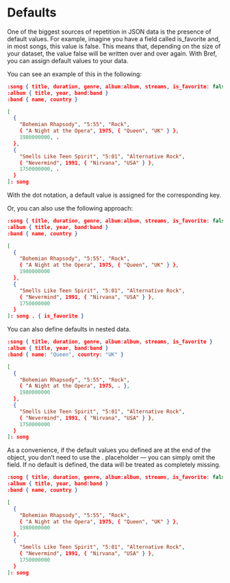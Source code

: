 # Defaults

One of the biggest sources of repetition in JSON data is the presence of default values. For example, imagine you have a field called is_favorite and, in most songs, this value is false. This means that, depending on the size of your dataset, the value false will be written over and over again. With Bref, you can assign default values to your data.

You can see an example of this in the following:

```json
:song { title, duration, genre, album:album, streams, is_favorite: false }
:album { title, year, band:band }
:band { name, country }

[
  {
    "Bohemian Rhapsody", "5:55", "Rock",
    { "A Night at the Opera", 1975, { "Queen", "UK" } },  
    1980000000, .
  },
  {
    "Smells Like Teen Spirit", "5:01", "Alternative Rock",
    { "Nevermind", 1991, { "Nirvana", "USA" } },
    1750000000, .
  }
]: song
```

With the dot notation, a default value is assigned for the corresponding key.

Or, you can also use the following approach:

```json
:song { title, duration, genre, album:album, streams, is_favorite: false }
:album { title, year, band:band }
:band { name, country }

[
  {
    "Bohemian Rhapsody", "5:55", "Rock",
    { "A Night at the Opera", 1975, { "Queen", "UK" } },  
    1980000000
  },
  {
    "Smells Like Teen Spirit", "5:01", "Alternative Rock",
    { "Nevermind", 1991, { "Nirvana", "USA" } },
    1750000000
  }
]: song . { is_favorite }
```

You can also define defaults in nested data.

```json
:song { title, duration, genre, album:album, streams, is_favorite }
:album { title, year, band:band }
:band { name: "Queen", country: "UK" }

[
  {
    "Bohemian Rhapsody", "5:55", "Rock",
    { "A Night at the Opera", 1975, . },  
    1980000000
  },
  {
    "Smells Like Teen Spirit", "5:01", "Alternative Rock",
    { "Nevermind", 1991, { "Nirvana", "USA" } },
    1750000000
  }
]: song
```

As a convenience, if the default values you defined are at the end of the object, you don’t need to use the . placeholder — you can simply omit the field. If no default is defined, the data will be treated as completely missing.

```json
:song { title, duration, genre, album:album, streams, is_favorite: false }
:album { title, year, band:band }
:band { name, country }

[
  {
    "Bohemian Rhapsody", "5:55", "Rock",
    { "A Night at the Opera", 1975, { "Queen", "UK" } },  
    1980000000
  },
  {
    "Smells Like Teen Spirit", "5:01", "Alternative Rock",
    { "Nevermind", 1991, { "Nirvana", "USA" } },
    1750000000
  }
]: song
```